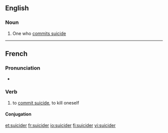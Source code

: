 ==English==

===Noun===
{{en-noun}}

# {{nonstandard}} One who [[commit suicide|commits suicide]]

----

==French==

===Pronunciation===
* {{audio|Fr-suicider.ogg|Audio}}

===Verb===
{{fr-verb|type=pronominal}}

# {{pronominal|lang=fr}} to [[commit suicide]], to kill oneself

====Conjugation====
{{fr-conj-er-refl-cons|suicid}}

[[et:suicider]]
[[fr:suicider]]
[[io:suicider]]
[[fi:suicider]]
[[vi:suicider]]